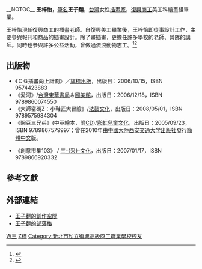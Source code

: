 __NOTOC__ <!-- 隱藏目錄-->
'''王梓怡'''，[[筆名|筆名]]'''王子麵'''，[[台灣|台灣]]女性[[插畫家|插畫家]]，[[復興商工|復興商工]]美工科繪畫組畢業。

王梓怡現任復興商工的插畫老師。自復興美工畢業後，王梓怡即從事設計工作，主要參與報刊和商品的插畫設計。除了畫插畫，更擔任許多學校的老師、營隊的講師。同時也參與許多公益活動，曾做過流浪動物志工。<ref>{{cite news | language = zh | author = 黃明堂 | url = http://www.libertytimes.com.tw/2009/new/jun/15/today-art8.htm | title = 〈插畫家王子麵 讓畫畫變甜點〉 | work = [[自由時報|自由時報]] | date = 2004-06-15 | accessdate = 2010-04-26 | archive-date = 2009-06-19 | archive-url = https://web.archive.org/web/20090619150527/http://www.libertytimes.com.tw/2009/new/jun/15/today-art8.htm | dead-url = no }}</ref><ref>{{cite news | language = zh | author = 喬慧玲 | title = 〈漫郵 老中青攜手〉 | work = [[中國時報|中國時報]] | date = 2007-07-25 | accessdate = 2010-04-26 }}</ref>

==出版物==
*《ＣＧ插畫向上計劃》／[[旗標出版|旗標出版]]，出版日：2006/10/15，ISBN 9574423883
*《愛河》/[[台灣東華書局|台灣東華書局]]＆[[國美館|國美館]]，出版日：2006/12/18，ISBN 9789860074550
*《大師密碼Z：小鞋匠大冒險》/[[法鼓文化|法鼓文化]]，出版日：2008/05/01，ISBN 9789575984304
*《豌豆三兄弟》(中英繪本，附[[CD|CD]])/[[彩虹兒童文化|彩虹兒童文化]]，出版日：2005/09/23，ISBN 9789867579997；曾在2010年由[[中國大陸|中國大陸]][[西安交通大学出版社|西安交通大学出版社]]發行[[簡體中文|簡體中文]]版。

*《創意市集103》 / [[三采文化|三-{采}-文化]]，出版日：2007/01/17，ISBN 9789866920332

<!--隱藏語法開始
==經歷==
*小林煎餅禮盒、關西休息站壁畫燈箱繪製
*入選日本「亞洲插 / 漫畫年鑑」
*EasyCoffee彩繪壁畫
*1995台灣插畫年鑑入選
*[[台北市政府|台北市政府]]新聞處北區地圖繪製
*台灣[[經濟部|經濟部]]英文文宣
*台北市政府[[社會局|社會局]]文宣品
*台灣[[林務局|林務局]]文宣品
*台灣[[漁業局|漁業局]]文宣品
*[[國語日報|國語日報]]插圖
*[[上海動漫展|上海動漫展]]台灣參展插畫家之一
*臺北漫畫協會理事

隱藏語法結束-->

==參考文獻==
{{reflist}}

==外部連結==
*[https://web.archive.org/web/20160304093116/http://annstudio.myweb.hinet.net/index.html?MywebPageId=201021270221319187  王子麵的創作空間]
*[http://www.wretch.cc/blog/iamann1211  王子麵的部落格] {{Wayback|url=http://www.wretch.cc/blog/iamann1211 |date=20110902095334 }}

[[Category:臺灣插畫家|W王]]
[[Category:王姓|Z梓]]
[[Category:新北市私立復興高級商工職業學校校友|Category:新北市私立復興高級商工職業學校校友]]

{{tw-bio-stub}}